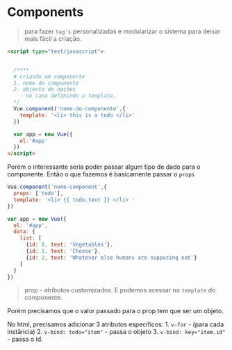 # Components

> para fazer `tag's` personalizadas e modularizar o sistema para deixar mais fácil a criação.

```html
<script type="text/javascript">


  /****
  # criando um componente
  1. nome do componente
  2. objecto de opções
    - no caso definindo o template.
  */
  Vue.component('nome-do-componente',{
    template: '<li> this is a todo </li>'
  })

  var app = new Vue({
    el:'#app'
  })
</script>
```

Porém o interessante seria poder passar algum tipo de dado para o componente. Então o que fazemos é basicamente passar o `props`

```js
Vue.component('nome-component',{
  props: ['todo'],
  template: '<li> {{ todo.text }} </li> '
})

var app = new Vue({
  el: '#app',
  data: {
    list: [
      {id: 0, text: 'Vegetables'},
      {id: 1, text: 'Cheese'},
      {id: 2, text: 'Whatever else humans are suppusing eat'}
    ]
  }
})
```

> prop - atributos customizados. E podemos acessar no `template` do componente.

Porém precisamos que o valor passado para o prop tem que ser um objeto.

No html, precisamos adicionar 3 atributos específicos:
  1. `v-for` - (para cada instância)
  2. `v-bind: todo="item"` - passa o objeto
  3. `v-bind: key="item.id"` - passa o id.
